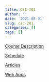 ```yaml
---
title: CSC-201
author: ''
date: '2021-05-01'
slug: csc-201
categories: []
tags: []
---
```


[Course Description](link)

[Schedule](link)

[Articles](link)

[Web Apps](link2)

